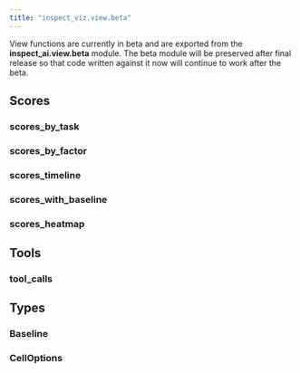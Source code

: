 ```yaml
---
title: "inspect_viz.view.beta"
---
```


::: callout-note
View functions are currently in beta and are exported from the **inspect_ai.view.beta** module. The beta module will be preserved after final release so that code written against it now will continue to work after the beta.
:::

## Scores

### scores_by_task
### scores_by_factor
### scores_timeline
### scores_with_baseline
### scores_heatmap

## Tools

### tool_calls

## Types

### Baseline
### CellOptions
